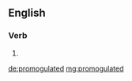 ==English==

===Verb===
{{head|en}}

# {{en-past of|promogulate}}

[[de:promogulated]]
[[mg:promogulated]]